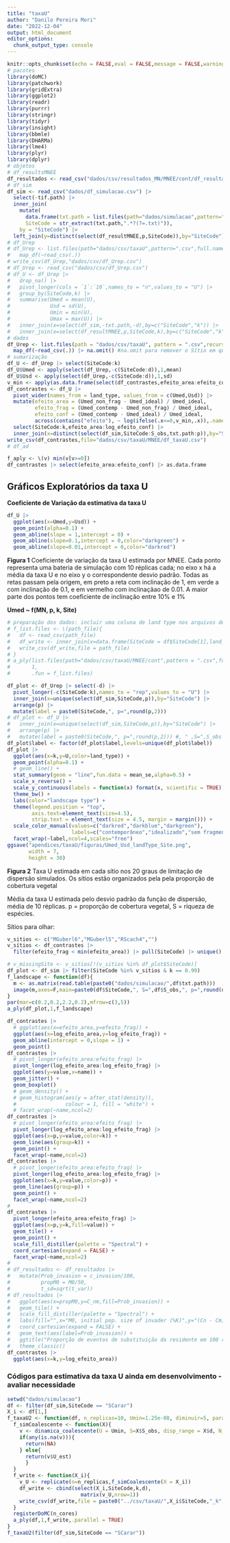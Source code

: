 ```yaml
---
title: "taxaU"
author: "Danilo Pereira Mori"
date: "2022-12-04"
output: html_document
editor_options: 
  chunk_output_type: console
---
```


```r
knitr::opts_chunk$set(echo = FALSE,eval = FALSE,message = FALSE,warning = FALSE)
# pacotes
library(doMC)
library(patchwork)
library(gridExtra)
library(ggplot2)
library(readr)
library(purrr)
library(stringr)
library(tidyr)
library(insight)
library(bbmle)
library(DHARMa)
library(lme4)
library(plyr)
library(dplyr)
# objetos
# df_resultsMNEE
df_resultados <- read_csv("dados/csv/resultados_MN/MNEE/cont/df_resultados.csv")
# df_sim
df_sim <- read_csv("dados/df_simulacao.csv") |> 
  select(-tif.path) |> 
  inner_join(
    mutate(
      data.frame(txt.path = list.files(path="dados/simulacao",pattern=".txt")),
      SiteCode = str_extract(txt.path,".*?(?=.txt)")),
    by = "SiteCode") |>  
  left_join(y=distinct(select(df_resultMNEE,p,SiteCode)),by="SiteCode")
# df_Urep
# df_Urep <- list.files(path="dados/csv/taxaU",pattern=".csv",full.names = T) |> 
#   map_df(~read_csv(.))
# write_csv(df_Urep,"dados/csv/df_Urep.csv")
# df_Urep <- read_csv("dados/csv/df_Urep.csv")
# df_U <- df_Urep |>
#   drop_na() |>
#   pivot_longer(cols = `1`:`10`,names_to = "n",values_to = "U") |>
#   group_by(SiteCode,k) |>
#   summarise(Umed = mean(U),
#             Usd = sd(U),
#             Umin = min(U),
#             Umax = max(U)) |>
#   inner_join(x=select(df_sim,-txt.path,-d),by=c("SiteCode","k")) |>
#   inner_join(x=select(df_resultMNEE,p,SiteCode,k),by=c("SiteCode","k"))
# dados
df_Urep <- list.files(path = "dados/csv/taxaU", pattern = ".csv",recursive = T,full.names = T) |> as.list() |>
  map_df(~read_csv(.)) |> na.omit() #na.omit para remover o Sítio em que não foi possível rodar pela relação N / p
# sumarização
df_U <- df_Urep |> select(SiteCode:k)
df_U$Umed <- apply(select(df_Urep,-c(SiteCode:d)),1,mean)
df_U$Usd <- apply(select(df_Urep,-c(SiteCode:d)),1,sd)
v_min <- apply(as.data.frame(select(df_contrastes,efeito_area:efeito_conf)),2,\(v) min(v[v>=0])) |> min()
df_contrastes <- df_U |>  
  pivot_wider(names_from = land_type, values_from = c(Umed,Usd)) |> 
  mutate(efeito_area = (Umed_non_frag - Umed_ideal) / Umed_ideal,
         efeito_frag = (Umed_contemp - Umed_non_frag) / Umed_ideal,
         efeito_conf = (Umed_contemp - Umed_ideal) / Umed_ideal,
         across(contains("efeito"), ~ log(ifelse(.x<=0,v_min,.x)),.names = "log_{.col}")) |>
  select(SiteCode:k,efeito_area:log_efeito_conf) |> 
  inner_join(x=distinct(select(df_sim,SiteCode:S_obs,txt.path:p)),by="SiteCode")
write_csv(df_contrastes,file="dados/csv/taxaU/MNEE/df_taxaU.csv")
# df_ad
```

```r
f_aply <- \(v) min(v[v>=0]) 
df_contrastes |> select(efeito_area:efeito_conf) |> as.data.frame

```

## Gráficos Exploratórios da taxa U

__Coeficiente de Variação da estimativa da taxa U__

```r
df_U |> 
  ggplot(aes(x=Umed,y=Usd)) + 
  geom_point(alpha=0.1) + 
  geom_abline(slope = 1,intercept = 0) + 
  geom_abline(slope=0.1,intercept = 0,color="darkgreen") +
  geom_abline(slope=0.01,intercept = 0,color="darkred")
```

__Figura 1__ Coeficiente de variação da taxa U estimada por MNEE. Cada ponto representa uma bateria de simulação com 10 réplicas cada; no eixo x há a média da taxa U e no eixo y o correspondente desvio padrão. Todas as retas passam pela origem, em preto a reta com inclinação de 1, em verde a com inclinação de 0.1, e em vermelho com inclinaçãao de 0.01. A maior parte dos pontos tem coeficiente de inclinação entre 10% e 1%

__Umed ~ f(MN, p, k, Site)__


```r
# preparação dos dados: incluir uma coluna de land type nos arquivos de 
# f_list.files <- \(path_file){
#   df <- read_csv(path_file) 
#   df_write <- inner_join(x=data.frame(SiteCode = df$SiteCode[1],land_type="contemp"),y=df,by="SiteCode")
#   write_csv(df_write,file = path_file)
# }
# a_ply(list.files(path="dados/csv/taxaU/MNEE/cont",pattern = ".csv",full.names = T),
#       1,
#       .fun = f_list.files)
```

```r
df_plot <- df_Urep |> select(-d) |> 
  pivot_longer(-c(SiteCode:k),names_to = "rep",values_to = "U") |>
  inner_join(x=unique(select(df_sim,SiteCode,p)),by="SiteCode") |> 
  arrange(p) |> 
  mutate(label = paste0(SiteCode,", p=",round(p,2)))
# df_plot <- df_U |>
#   inner_join(x=unique(select(df_sim,SiteCode,p)),by="SiteCode") |> 
#   arrange(p) |> 
#   mutate(label = paste0(SiteCode,", p=",round(p,2))) #, " ,S=",S_obs
df_plot$label <- factor(df_plot$label,levels=unique(df_plot$label))
df_plot |> 
  ggplot(aes(x=k,y=U,color=land_type)) +
  geom_point(alpha=0.1) +
  # geom_line() +
  stat_summary(geom = "line",fun.data = mean_se,alpha=0.5) +
  scale_x_reverse() +
  scale_y_continuous(labels = function(x) format(x, scientific = TRUE)) +
  theme_bw() +
  labs(color="landscape type") +
  theme(legend.position = "top",
        axis.text=element_text(size=4.5),
        strip.text = element_text(size = 4.5, margin = margin())) +
  scale_color_manual(values=c("darkred","darkblue","darkgreen"),
                     labels=c("contemporâneo","idealizado","sem fragmentação")) +
  facet_wrap(~label,ncol=4,scales="free")
ggsave("apendices/taxaU/figuras/Umed_Usd_landType_Site.png",
       width = 7,
       height = 30)
```


__Figura 2__ Taxa U estimada em cada sítio nos 20 graus de limitação de dispersão simulados. Os sítios estão organizados pela pela proporção de cobertura vegetal 


Média da taxa U estimada pelo desvio padrão da função de dispersão, média de 10 réplicas. p = proporção de cobertura vegetal, S = riqueza de espécies.

Sítios para olhar:

```r
v_sitios <- c("MGuberl6","MGuberl5","RScach4","")
v_sítios <- df_contrastes |> 
  filter(efeito_frag < min(efeito_area)) |> pull(SiteCode) |> unique()

# v_missingSite <- v_sitios[!(v_sitios %in% df_plot$SiteCode)]
df_plot <- df_sim |> filter(SiteCode %in% v_sitios & k == 0.99)
f_landscape <- function(df){
  m <- as.matrix(read.table(paste0("dados/simulacao/",df$txt.path)))
  image(m,axes=F,main=paste0(df$SiteCode,", S=",df$S_obs,", p=",round(df$p,3)),zlim=c(0,2))
}
par(mar=c(0.2,0.2,2.2,0.2),mfrow=c(3,5))
a_ply(df_plot,1,f_landscape)
```

```r
df_contrastes |> 
  # ggplot(aes(x=efeito_area,y=efeito_frag)) +
  ggplot(aes(x=log_efeito_area,y=log_efeito_frag)) +
  geom_abline(intercept = 0,slope = 1) +
  geom_point()
df_contrastes |> 
  # pivot_longer(efeito_area:efeito_frag) |> 
  pivot_longer(log_efeito_area:log_efeito_frag) |> 
  ggplot(aes(y=value,x=name)) +
  geom_jitter() +
  geom_boxplot() 
  # geom_density() +
  # geom_histogram(aes(y = after_stat(density)),
  #                colour = 1, fill = "white") +
  # facet_wrap(~name,ncol=2)
df_contrastes |> 
  # pivot_longer(efeito_area:efeito_frag) |> 
  pivot_longer(log_efeito_area:log_efeito_frag) |> 
  ggplot(aes(x=p,y=value,color=k)) +
  geom_line(aes(group=k)) +
  geom_point() +
  facet_wrap(~name,ncol=2)
df_contrastes |> 
  # pivot_longer(efeito_area:efeito_frag) |> 
  pivot_longer(log_efeito_area:log_efeito_frag) |> 
  ggplot(aes(x=k,y=value,color=p)) +
  geom_line(aes(group=p)) +
  geom_point() +
  facet_wrap(~name,ncol=2)
#
df_contrastes |> 
  pivot_longer(efeito_area:efeito_frag) |> 
  ggplot(aes(x=p,y=k,fill=value)) +
  geom_tile() +
  geom_point() +
  scale_fill_distiller(palette = "Spectral") +
  coord_cartesian(expand = FALSE) +
  facet_wrap(~name,ncol=2)
#
# df_resultados <- df_resultados |> 
#   mutate(Prob_invasion = c_invasion/100,
#          propM0 = M0/50,
#          t_sd=sqrt(t_var))
# df_resultados |> 
#   ggplot(aes(x=propM0,y=C_nm,fill=Prob_invasion)) +
#   geom_tile() +
#   scale_fill_distiller(palette = "Spectral") +
#   labs(fill="",x="M0, initial pop. size of invader (%K)",y="(Cn - Cm) 2 / gamma") +
#   coord_cartesian(expand = FALSE) +
#   geom_text(aes(label=Prob_invasion)) +
#   ggtitle("Proporção de eventos de substituição da residente em 100 réplicas") +
#   theme_classic()
df_contrastes |> 
  ggplot(aes(x=k,y=log_efeito_area))
```



### Códigos para estimativa da taxa U ainda em desenvolvimento - avaliar necessidade

```r
setwd("dados/simulacao")
df <- filter(df_sim,SiteCode == "SCarar")
X_i <- df[1,]
f_taxaU2 <- function(df, n_replicas=10, Umin=1.25e-08, diminuir=5, parallel=TRUE, n_cores=3){
  f_simCoalescente <- function(X){
    v <- dinamica_coalescente(U = Umin, S=X$S_obs, disp_range = X$d, N_simul=1,landscape = X$txt.path, decay = diminuir)
    if(any(is.na(v))){
      return(NA)
    } else{
      return(v$U_est)
      }
  }
  f_write <- function(X_i){
    v_U <- replicate(n=n_replicas,f_simCoalescente(X = X_i))
    df_write <- cbind(select(X_i,SiteCode,k,d),
                        matrix(v_U,nrow=1))
    write_csv(df_write,file = paste0("../csv/taxaU/",X_i$SiteCode,"_k",round(X_i$k,2),".csv"))
  }
  registerDoMC(n_cores)
  a_ply(df,1,f_write,.parallel = TRUE)
}
f_taxaU2(filter(df_sim,SiteCode == "SCarar"))
```



